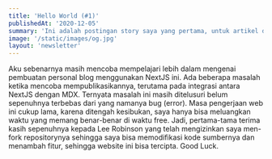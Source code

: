 ```yaml
---
title: 'Hello World (#1)'
publishedAt: '2020-12-05'
summary: 'Ini adalah postingan story saya yang pertama, untuk artikel dan opini mungkin minggu depan'
image: '/static/images/og.jpg'
layout: 'newsletter'
---
```


Aku sebenarnya masih mencoba mempelajari lebih dalam mengenai pembuatan personal blog menggunakan NextJS ini.
Ada beberapa masalah ketika mencoba mempublikasikannya, terutama pada integrasi antara NextJS dengan MDX. Ternyata
masalah ini masih ditelusuri belum sepenuhnya terbebas dari yang namanya bug (error). Masa pengerjaan web ini cukup lama,
karena ditengah kesibukan, saya hanya bisa meluangkan waktu yang memang benar-benar di waktu free. Jadi, pertama-tama
terima kasih sepenuhnya kepada Lee Robinson yang telah mengizinkan saya men-fork repositorynya sehingga saya bisa memodifikasi kode sumbernya
dan menambah fitur, sehingga website ini bisa tercipta. Good Luck.

